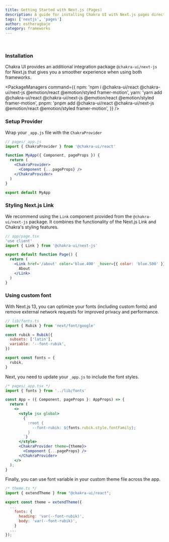 ```yaml
---
title: Getting Started with Next.js (Pages)
description: A guide for installing Chakra UI with Next.js pages directory.
tags: ['nextjs', 'pages']
author: estheragbaje
category: frameworks
---
```


<br />
<VideoPlayer url='https://www.youtube.com/watch?v=wI2vqXsjsIo' />

### Installation

Chakra UI provides an additional integration package `@chakra-ui/next-js` for
Next.js that gives you a smoother experience when using both frameworks.

<PackageManagers
  command={{
    npm: 'npm i @chakra-ui/react @chakra-ui/next-js @emotion/react @emotion/styled framer-motion',
    yarn: 'yarn add @chakra-ui/react @chakra-ui/next-js @emotion/react @emotion/styled framer-motion',
    pnpm: 'pnpm add @chakra-ui/react @chakra-ui/next-js @emotion/react @emotion/styled framer-motion',
  }}
/>

### Setup Provider

Wrap your `_app.js` file with the `ChakraProvider`

```jsx live=false
// pages/_app.js
import { ChakraProvider } from '@chakra-ui/react'

function MyApp({ Component, pageProps }) {
  return (
    <ChakraProvider>
      <Component {...pageProps} />
    </ChakraProvider>
  )
}

export default MyApp
```

### Styling Next.js Link

We recommend using the `Link` component provided from the `@chakra-ui/next-js`
package. It combines the functionality of the Next.js Link and Chakra's styling
features.

```jsx live=false
// app/page.tsx
'use client'
import { Link } from '@chakra-ui/next-js'

export default function Page() {
  return (
    <Link href='/about' color='blue.400' _hover={{ color: 'blue.500' }}>
      About
    </Link>
  )
}
```

### Using custom font

With Next.js 13, you can optimize your fonts (including custom fonts) and remove
external network requests for improved privacy and performance.

```jsx live=false
// lib/fonts.ts
import { Rubik } from 'next/font/google'

const rubik = Rubik({
  subsets: ['latin'],
  variable: '--font-rubik',
})

export const fonts = {
  rubik,
}
```

Next, you need to update your `_app.js` to include the font styles.

```jsx live=false
/* pages/_app.tsx */
import { fonts } from '../lib/fonts'

const App = ({ Component, pageProps }: AppProps) => {
  return (
    <>
      <style jsx global>
        {`
          :root {
            --font-rubik: ${fonts.rubik.style.fontFamily};
          }
        `}
      </style>
      <ChakraProvider theme={theme}>
        <Component {...pageProps} />
      </ChakraProvider>
    </>
  );
}
```

Finally, you can use font variable in your custom theme file across the app.

```jsx live=false
/* theme.ts */
import { extendTheme } from "@chakra-ui/react";

export const theme = extendTheme({
  ...
    fonts: {
      heading: 'var(--font-rubik)',
      body: 'var(--font-rubik)',
    }
  ...
});
```
